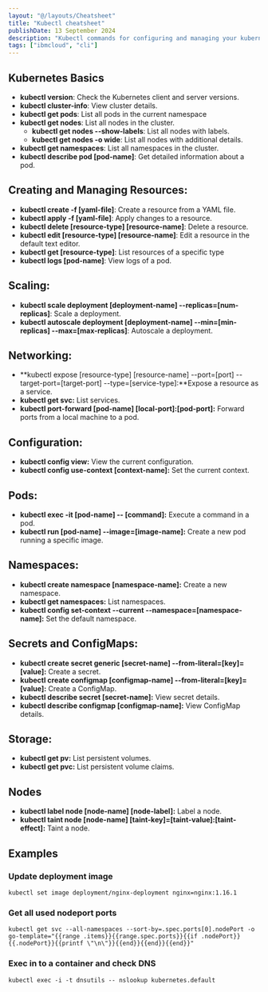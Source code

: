 ```yaml
---
layout: "@/layouts/Cheatsheet"
title: "Kubectl cheatsheet"
publishDate: 13 September 2024
description: "Kubectl commands for configuring and managing your kubernetes cluster."
tags: ["ibmcloud", "cli"]
---
```


## Kubernetes Basics

- **kubectl version**: Check the Kubernetes client and server versions.
- **kubectl cluster-info**: View cluster details.
- **kubectl get pods**: List all pods in the current namespace
- **kubectl get nodes**: List all nodes in the cluster. 
    - **kubectl get nodes --show-labels**: List all nodes with labels.
    - **kubectl get nodes -o wide**: List all nodes with additional details.
- **kubectl get namespaces**: List all namespaces in the cluster.
- **kubectl describe pod [pod-name]**: Get detailed information about a pod.

## Creating and Managing Resources:

- **kubectl create -f [yaml-file]**: Create a resource from a YAML file.
- **kubectl apply -f [yaml-file]**: Apply changes to a resource.
- **kubectl delete [resource-type] [resource-name]**: Delete a resource.
- **kubectl edit [resource-type] [resource-name]**: Edit a resource in the default text editor.
- **kubectl get [resource-type]**: List resources of a specific type
- **kubectl logs [pod-name]**: View logs of a pod.

## Scaling:

- **kubectl scale deployment [deployment-name] --replicas=[num-replicas]**: Scale a deployment.
- **kubectl autoscale deployment [deployment-name] --min=[min-replicas] --max=[max-replicas]**: Autoscale a deployment.

## Networking:

- **kubectl expose [resource-type] [resource-name] --port=[port] --target-port=[target-port] --type=[service-type]:**Expose a resource as a service.
- **kubectl get svc:** List services.
- **kubectl port-forward [pod-name] [local-port]:[pod-port]:** Forward ports from a local machine to a pod.

## Configuration:

- **kubectl config view:** View the current configuration.
- **kubectl config use-context [context-name]:** Set the current context.

## Pods:

- **kubectl exec -it [pod-name] -- [command]:** Execute a command in a pod.
- **kubectl run [pod-name] --image=[image-name]:** Create a new pod running a specific image.

## Namespaces:

- **kubectl create namespace [namespace-name]:** Create a new namespace.
- **kubectl get namespaces:** List namespaces.
- **kubectl config set-context --current --namespace=[namespace-name]:** Set the default namespace.

## Secrets and ConfigMaps:

- **kubectl create secret generic [secret-name] --from-literal=[key]=[value]:** Create a secret.
- **kubectl create configmap [configmap-name] --from-literal=[key]=[value]:** Create a ConfigMap.
- **kubectl describe secret [secret-name]:** View secret details.
- **kubectl describe configmap [configmap-name]:** View ConfigMap details.

## Storage:

- **kubectl get pv:** List persistent volumes.
- **kubectl get pvc:** List persistent volume claims.

## Nodes

- **kubectl label node [node-name] [node-label]:** Label a node.
- **kubectl taint node [node-name] [taint-key]=[taint-value]:[taint-effect]:** Taint a node.

## Examples

### Update deployment image

```shell
kubectl set image deployment/nginx-deployment nginx=nginx:1.16.1
```

### Get all used nodeport ports 

```shell
kubectl get svc --all-namespaces --sort-by=.spec.ports[0].nodePort -o go-template="{{range .items}}{{range.spec.ports}}{{if .nodePort}}{{.nodePort}}{{printf \"\n\"}}{{end}}{{end}}{{end}}"
```

### Exec in to a container and check DNS

```shell
kubectl exec -i -t dnsutils -- nslookup kubernetes.default
```

